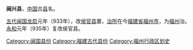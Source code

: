 '''闽兴县'''，[[中国|中国]]古[[县|县]]名。

[[五代|五代]][[闽_(十国)|闽国]][[龙启|龙启]]元年（933年），改[[侯官县|侯官县]]置，[[治所|治所]]在今[[福建省|福建省]][[福州市|福州市]]，为[[福州_(福建)|福州]]治。[[永和_(闽)|永和]]元年（935年）复改侯官县。

{{五代十国行政区划小作品}}
{{DEFAULTSORT:Q}}
[[Category:闽国县份|Category:闽国县份]]
[[Category:福建古代县份|Category:福建古代县份]]
[[Category:福州行政区划史|Category:福州行政区划史]]